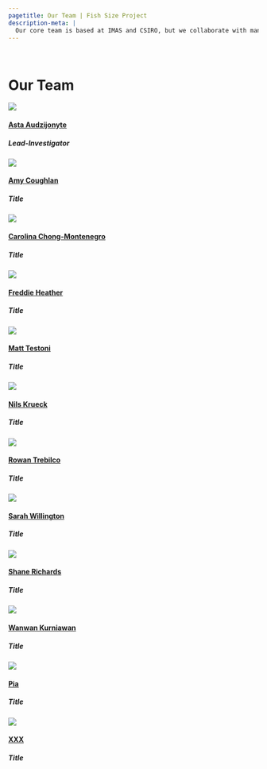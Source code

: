 ```yaml
---
pagetitle: Our Team | Fish Size Project
description-meta: |
  Our core team is based at IMAS and CSIRO, but we collaborate with many researchers at IMAS, in Australia and around the world and invite volunteering from students and the community. 
---
```


::: {.column-screen .hero-img .hero-strip-page}
   
:::

# Our Team
<!-- UNDER CONSTRUCTION -->
<!-- :::::: grid -->
<!-- :::: g-col-3 -->
<!--     -->
<!-- :::: -->

<!-- ::: {.g-col-2 .text-center .align-self-center} -->
<!-- ![](../resources/images/construction.jpg){.img styling="height: 3em;"} -->
<!-- ::: -->

<!-- ::: {.g-col-4 .align-self-center} -->
<!-- This page is under construction... -->
<!-- ::: -->

<!-- :::: g-col-3 -->
<!--     -->
<!-- :::: -->
<!-- :::::: -->
<!-- UNDER CONSTRUCTION -->

::::::: column-body-outset
:::::: {.grid .gap-2 .team-grid .justify-contents-evenly .align-items-center}

::::: {.g-col-12 .g-col-xs-6 .g-col-sm-6 .g-col-lg-4 .g-col-xxl-3}
:::: {.grid .gap-0 .align-items-center}
::: {.g-col-4 .g-col-lg-5 .g-col-xl-6}
![](../resources/team-profile-pics/asta.jpg){.headshot}
:::

::::: {.g-col-8 .g-col-lg-7 .g-col-xl-6}
#### [Asta Audzijonyte](members/asta.qmd) {.team-name}
##### Lead-Investigator {.position-title}
:::
::::
:::::

::::: {.g-col-12 .g-col-xs-6 .g-col-sm-6 .g-col-lg-4 .g-col-xxl-3}
:::: {.grid .gap-0 .align-items-center}
::: {.g-col-4 .g-col-lg-5 .g-col-xl-6}
![](../resources/team-profile-pics/amy.jpg){.headshot}
:::

::::: {.g-col-8 .g-col-lg-7 .g-col-xl-6}
#### [Amy Coughlan](members/amy.qmd) {.team-name}
##### Title {.position-title}
:::
::::
:::::

::::: {.g-col-12 .g-col-xs-6 .g-col-sm-6 .g-col-lg-4 .g-col-xxl-3}
:::: {.grid .gap-0 .align-items-center}
::: {.g-col-4 .g-col-lg-5 .g-col-xl-6}
![](../resources/team-profile-pics/carolina.jpg){.headshot}
:::

::::: {.g-col-8 .g-col-lg-7 .g-col-xl-6}
#### [Carolina Chong-Montenegro](members/carolina.qmd) {.team-name}
##### Title {.position-title}
:::
::::
:::::

::::: {.g-col-12 .g-col-xs-6 .g-col-sm-6 .g-col-lg-4 .g-col-xxl-3}
:::: {.grid .gap-0 .align-items-center}
::: {.g-col-4 .g-col-lg-5 .g-col-xl-6}
![](../resources/team-profile-pics/freddie.jpeg){.headshot}
<!-- :  -->
:::

::::: {.g-col-8 .g-col-lg-7 .g-col-xl-6}
#### [Freddie Heather](members/freddie.qmd) {.team-name}
##### Title {.position-title}
:::
::::
:::::

::::: {.g-col-12 .g-col-xs-6 .g-col-sm-6 .g-col-lg-4 .g-col-xxl-3}
:::: {.grid .gap-0 .align-items-center}
::: {.g-col-4 .g-col-lg-5 .g-col-xl-6}
![](../resources/team-profile-pics/matt.png){.headshot}
:::

::::: {.g-col-8 .g-col-lg-7 .g-col-xl-6}
#### [Matt Testoni](members/matt.qmd) {.team-name}
##### Title {.position-title}
:::
::::
:::::

::::: {.g-col-12 .g-col-xs-6 .g-col-sm-6 .g-col-lg-4 .g-col-xxl-3}
:::: {.grid .gap-0 .align-items-center}
::: {.g-col-4 .g-col-lg-5 .g-col-xl-6}
![](../resources/team-profile-pics/nils.jpg){.headshot}
:::

::::: {.g-col-8 .g-col-lg-7 .g-col-xl-6}
#### [Nils Krueck](members/nils.qmd) {.team-name}
##### Title {.position-title}
:::
::::
:::::

::::: {.g-col-12 .g-col-xs-6 .g-col-sm-6 .g-col-lg-4 .g-col-xxl-3}
:::: {.grid .gap-0 .align-items-center}
::: {.g-col-4 .g-col-lg-5 .g-col-xl-6}
![](../resources/team-profile-pics/rowan.jpg){.headshot}
:::

::::: {.g-col-8 .g-col-lg-7 .g-col-xl-6}
#### [Rowan Trebilco](members/rowan.qmd) {.team-name}
##### Title {.position-title}
:::
::::
:::::

::::: {.g-col-12 .g-col-xs-6 .g-col-sm-6 .g-col-lg-4 .g-col-xxl-3}
:::: {.grid .gap-0 .align-items-center}
::: {.g-col-4 .g-col-lg-5 .g-col-xl-6}
![](../resources/team-profile-pics/sarah.jpg){.headshot}
:::

::::: {.g-col-8 .g-col-lg-7 .g-col-xl-6}
#### [Sarah Willington](members/sarah.qmd) {.team-name}
##### Title {.position-title}
:::
::::
:::::

::::: {.g-col-12 .g-col-xs-6 .g-col-sm-6 .g-col-lg-4 .g-col-xxl-3}
:::: {.grid .gap-0 .align-items-center}
::: {.g-col-4 .g-col-lg-5 .g-col-xl-6}
![](../resources/team-profile-pics/shane.jpg){.headshot}
:::

::::: {.g-col-8 .g-col-lg-7 .g-col-xl-6}
#### [Shane Richards](members/shane.qmd) {.team-name}
##### Title {.position-title}
:::
::::
:::::

::::: {.g-col-12 .g-col-xs-6 .g-col-sm-6 .g-col-lg-4 .g-col-xxl-3}
:::: {.grid .gap-0 .align-items-center}
::: {.g-col-4 .g-col-lg-5 .g-col-xl-6}
![](../resources/team-profile-pics/wanwan.jpg){.headshot}
:::

::::: {.g-col-8 .g-col-lg-7 .g-col-xl-6}
#### [Wanwan Kurniawan](members/wanwan.qmd) {.team-name}
##### Title {.position-title}
:::
::::
:::::

::::: {.g-col-12 .g-col-xs-6 .g-col-sm-6 .g-col-lg-4 .g-col-xxl-3}
:::: {.grid .gap-0 .align-items-center}
::: {.g-col-4 .g-col-lg-5 .g-col-xl-6}
![](../resources/team-profile-pics/pia.jpg){.headshot}
:::

::::: {.g-col-8 .g-col-lg-7 .g-col-xl-6}
#### [Pia](members/pia.qmd) {.team-name}
##### Title {.position-title}
:::
::::
:::::
<!-- indicates the number of columns (out of 12) that each person gets on different sized screens, starting from mobile to extra large (both photo and text) -->
::::: {.g-col-12 .g-col-xs-6 .g-col-sm-6 .g-col-lg-4 .g-col-xxl-3}
:::: {.grid .gap-0 .align-items-center}
<!-- width of the photo and text should add up to 12 -->
::: {.g-col-4 .g-col-lg-5 .g-col-xl-6}
![](https://placehold.co/500x500){.headshot}
:::

::::: {.g-col-8 .g-col-lg-7 .g-col-xl-6}
#### [XXX](members/blank.qmd) {.team-name}
##### Title {.position-title}
:::
::::
:::::
::::::
:::::::

